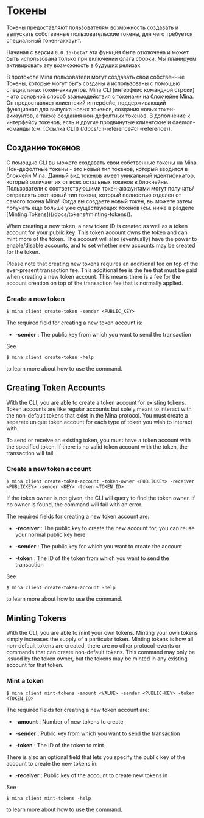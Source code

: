 
# Токены

Токены предоставляют пользователям возможность создавать и выпускать собственные пользовательские токены, для чего требуется специальный токен-аккаунт.

<Alert kind="warning">

  Начиная с версии `0.0.16-beta7` эта функция была отключена и может быть использована только при включении флага сборки. Мы планируем активировать эту возможность в будущих релизах.

</Alert>

В протоколе Mina пользователи могут создавать свои собственные Токены, которые могут быть созданы и использованы с помощью специальных токен-аккаунтов. Mina CLI (интерфейс командной строки) - это основной способ взаимодействия с токенами на блокчейне Mina. Он предоставляет клиентский интерфейс, поддерживающий функционал для выпуска новых токенов, создания новых токен-аккаунтов, а также создания нон-дефолтных токенов. В дополнение к интерфейсу токенов, есть и другие продвинутые клиентские и daemon-команды (см. [Ссылка CLI]) (/docs/cli-reference#cli-reference)).

## Создание токенов

С помощью CLI вы можете создавать свои собственные токены на Mina. Нон-дефолтные токены - это новый тип токенов, который вводится в блокчейн Mina. Данный вид токенов имеет уникальный идентификатор, который отличает их от всех остальных токенов в блокчейне. Пользователи с соответствующими токен-аккаунтами могут получать/отправлять этот новый тип токена, который полностью отделен от самого токена Mina! Когда вы создаете новый токен, вы можете затем получать еще больше уже существующих токенов (см. ниже в разделе [Minting Tokens])(/docs/tokens#minting-tokens)).

When creating a new token, a new token ID is created as well as a token account for your public key. This token account owns the token and can mint more of the token. The account will also (eventually) have the power to enable/disable accounts, and to set whether new accounts may be created for the token.

Please note that creating new tokens requires an additional fee on top of the ever-present transaction fee. This additional fee is the fee that must be paid when creating a new token account. This means there is a fee for the account creation on top of the transaction fee that is normally applied.

### Create a new token

```
$ mina client create-token -sender <PUBLIC_KEY>
```

<Alert>


The required field for creating a new token account is:

- -**sender** : The public key from which you want to send the transaction

</Alert>


See

```
$ mina client create-token -help
```

to learn more about how to use the command.

## Creating Token Accounts

With the CLI, you are able to create a token account for existing tokens. Token accounts are like regular accounts but solely meant to interact with the non-default tokens that exist in the Mina protocol. You must create a separate unique token account for each type of token you wish to interact with.

<Alert kind="warning">


To send or receive an existing token, you must have a token account with the specified token. If there is no valid token account with the token, the transaction will fail.

</Alert>


### Create a new token account

```
$ mina client create-token-account -token-owner <PUBLICKEY> -receiver <PUBLICKEY> -sender <KEY> -token <TOKEN_ID>
```

<Alert>


If the token owner is not given, the CLI will query to find the token owner. If no owner is found, the command will fail with an error.

The required fields for creating a new token account are:

- -**receiver** : The public key to create the new account for, you can reuse your normal public key here

- -**sender** : The public key for which you want to create the account

- -**token** : The ID of the token from which you want to send the transaction

</Alert>


See

```
$ mina client create-token-account -help
```

to learn more about how to use the command.

## Minting Tokens

With the CLI, you are able to mint your own tokens. Minting your own tokens simply increases the supply of a particular token. Minting tokens is how all non-default tokens are created, there are no other protocol-events or commands that can create non-default tokens. This command may only be issued by the token owner, but the tokens may be minted in any existing account for that token.

### Mint a token

```
$ mina client mint-tokens -amount <VALUE> -sender <PUBLIC-KEY> -token <TOKEN_ID>
```

<Alert>


The required fields for creating a new token account are:

- -**amount** : Number of new tokens to create

- -**sender** : Public key from which you want to send the transaction

- -**token** : The ID of the token to mint

There is also an optional field that lets you specify the public key of the account to create the new tokens in:

- -**receiver** : Public key of the account to create new tokens in

</Alert>


See

```
$ mina client mint-tokens -help
```

to learn more about how to use the command.
